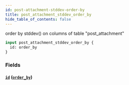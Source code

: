 ```yaml
---
id: post-attachment-stddev-order-by
title: post_attachment_stddev_order_by
hide_table_of_contents: false
---
```



order by stddev() on columns of table "post_attachment"

```graphql
input post_attachment_stddev_order_by {
  id: order_by
}
```


### Fields

#### [`id`](#) ([`order_by`](../enums/order-by))






